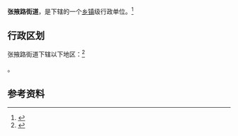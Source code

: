 {{中国乡级行政区
|景观照片文件名 = 
|景观照片描述 = 
|汉语拼音 = 
|其他语言 = 
|其他语言名称 = 
|旧称 = 
|地名出处 = 
|位置图文件名 = 
|位置图描述 = 
|自定义图片= 
|建置时间 = 
|政府驻地 = 
|毗邻 = 
|总面积 = 
|总人口 = 
|总人口年份 = 
|户籍人口 = 
|户籍人口年份 = 
|常住人口 = 
|常住人口年份 = 
|人口密度 = 
|GDP = 
|GDP年份 = 
|邮政编码 = 
|电话区号 = 931
|官方网站 = 
|网站名称 = 
|62/01/02/002/000}}

'''张掖路街道'''，是{{PRC admin/fullname|62/01/02/002/000|3}}下辖的一个[[乡镇|乡镇]]级行政单位。<ref>{{PRC admin/ref sgc|{{PRC admin/parent|62/01/02/002/000}}}}</ref>

== 行政区划 ==

张掖路街道下辖以下地区：<ref>{{PRC admin/ref sgc|62/01/02/002/000}}</ref>

{{PRC admin/children|62/01/02/002/000}}。

== 参考资料 ==

{{reflist}}

{{行政区划小作品}}
{{PRC admin/navcat|62/01/02/002/000}}